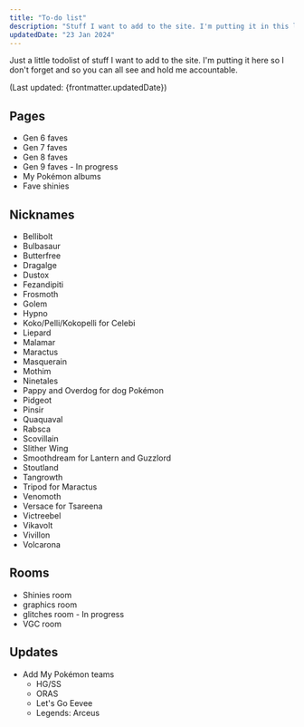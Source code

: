 ```yaml
---
title: "To-do list"
description: "Stuff I want to add to the site. I'm putting it in this list so I don't forget."
updatedDate: "23 Jan 2024"
---
```


Just a little todolist of stuff I want to add to the site. I'm putting it here so I don't forget and so you can all see and hold me accountable.

(Last updated: {frontmatter.updatedDate})

## Pages

* Gen 6 faves
* Gen 7 faves
* Gen 8 faves
* Gen 9 faves - In progress
* My Pokémon albums
* Fave shinies

## Nicknames

* Bellibolt
* Bulbasaur
* Butterfree
* Dragalge
* Dustox
* Fezandipiti
* Frosmoth
* Golem
* Hypno
* Koko/Pelli/Kokopelli for Celebi
* Liepard
* Malamar
* Maractus
* Masquerain
* Mothim
* Ninetales
* Pappy and Overdog for dog Pokémon
* Pidgeot
* Pinsir
* Quaquaval
* Rabsca
* Scovillain
* Slither Wing
* Smoothdream for Lantern and Guzzlord
* Stoutland
* Tangrowth
* Tripod for Maractus
* Venomoth
* Versace for Tsareena
* Victreebel
* Vikavolt
* Vivillon
* Volcarona

## Rooms

* Shinies room
* graphics room
* glitches room - In progress
* VGC room

## Updates

* Add My Pokémon teams
	* HG/SS
	* ORAS
	* Let's Go Eevee
	* Legends: Arceus
